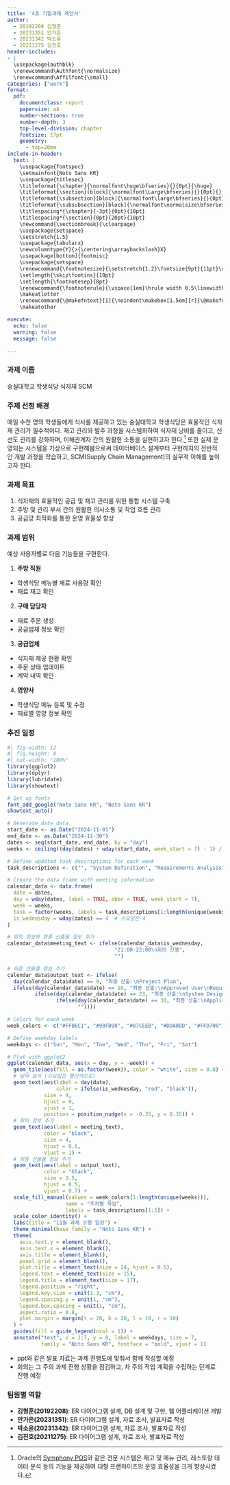 ```yaml
---
title: '4조 기말과제 제안서'
author: 
  - 20192208 김형훈
  - 20231351 안가은
  - 20231342 박소윤
  - 20211275 김진호
header-includes:
- |
  \usepackage{authblk}
  \renewcommand\Authfont{\normalsize}
  \renewcommand\Affilfont{\small}
categories: ["work"]
format: 
  pdf:
    documentclass: report
    papersize: a4
    number-sections: true
    number-depth: 3
    top-level-division: chapter
    fontsize: 17pt
    geometry:
      - top=20mm
include-in-header: 
  text: |
    \usepackage{fontspec}
    \setmainfont{Noto Sans KR}
    \usepackage{titlesec}
    \titleformat{\chapter}{\normalfont\huge\bfseries}{}{0pt}{\huge}
    \titleformat{\section}[block]{\normalfont\Large\bfseries}{}{0pt}{}
    \titleformat{\subsection}[block]{\normalfont\large\bfseries}{}{0pt}{}
    \titleformat{\subsubsection}[block]{\normalfont\normalsize\bfseries}{}{0pt}{}
    \titlespacing*{\chapter}{-3pt}{0pt}{10pt}
    \titlespacing*{\section}{0pt}{20pt}{10pt}
    \newcommand{\sectionbreak}{\clearpage}
    \usepackage{setspace}
    \setstretch{1.5}
    \usepackage{tabularx}
    \newcolumntype{Y}{>{\centering\arraybackslash}X}
    \usepackage[bottom]{footmisc}
    \usepackage{setspace}
    \renewcommand{\footnotesize}{\setstretch{1.2}\fontsize{9pt}{11pt}\selectfont}
    \setlength{\skip\footins}{10pt}
    \setlength{\footnotesep}{8pt}
    \renewcommand{\footnoterule}{\vspace{1em}\hrule width 0.5\linewidth\vspace{1em}}
    \makeatletter
    \renewcommand{\@makefntext}[1]{\noindent\makebox[1.5em][r]{\@makefnmark}\hspace{0.5em}#1}
    \makeatother

execute:
  echo: false
  warning: false
  message: false

---
```


### 과제 이름

숭실대학교 학생식당 식자재 SCM

### 주제 선정 배경

매일 수천 명의 학생들에게 식사를 제공하고 있는 숭실대학교 학생식당은 효율적인 식자재 관리가 필수적이다. 재고 관리와 발주 과정을 시스템화하여 식자재 낭비를 줄이고, 신선도 관리를 강화하며, 이해관계자 간의 원활한 소통을 실현하고자 한다.[^1] 또한 실제 운영되는 시스템을 가상으로 구현해봄으로써 데이터베이스 설계부터 구현까지의 전반적인 개발 과정을 학습하고, SCM(Supply Chain Management)의 실무적 이해를 높이고자 한다.

[^1]: Oracle의 [Symphony POS](https://www.oracle.com/kr/food-beverage/restaurant-pos-systems/restaurant-inventory-management-software/?er=228062#cost-reports)와 같은 전문 시스템은 재고 및 메뉴 관리, 레스토랑 데이터 분석 등의 기능을 제공하여 대형 프랜차이즈의 운영 효율성을 크게 향상시켰다.

### 과제 목표

1. 식자재의 효율적인 공급 및 재고 관리를 위한 통합 시스템 구축
2. 주방 및 관리 부서 간의 원활한 의사소통 및 작업 흐름 관리
3. 공급망 최적화를 통한 운영 효율성 향상

### 과제 범위

예상 사용자별로 다음 기능들을 구현한다.

1. **주방 직원**
  - 학생식당 메뉴별 재료 사용량 확인
  - 재료 재고 확인
2. **구매 담당자**
  - 재료 주문 생성
  - 공급업체 정보 확인
3. **공급업체** 
  - 식자재 제공 현황 확인
  - 주문 상태 업데이트
  - 계약 내역 확인
4. **영양사**
  - 학생식당 메뉴 등록 및 수정
  - 재료별 영양 정보 확인

### 추진 일정

```r
#| fig-width: 12
#| fig-height: 8
#| out-width: "100%"
library(ggplot2)
library(dplyr)
library(lubridate)
library(showtext)

# Set up fonts
font_add_google("Noto Sans KR", "Noto Sans KR")
showtext_auto()

# Generate date data
start_date <- as.Date("2024-11-01")
end_date <- as.Date("2024-11-30")
dates <- seq(start_date, end_date, by = "day")
weeks <- ceiling((day(dates) + wday(start_date, week_start = 7) - 1) / 7)

# Define updated task descriptions for each week
task_descriptions <- c("", "System Definition", "Requirements Analysis", "Component Design", "Implementation")

# Create the data frame with meeting information
calendar_data <- data.frame(
  date = dates,
  day = wday(dates, label = TRUE, abbr = TRUE, week_start = 7),
  week = weeks,
  task = factor(weeks, labels = task_descriptions[1:length(unique(weeks))]),
  is_wednesday = wday(dates) == 4  # 수요일은 4
)

# 회의 정보와 최종 산출물 정보 추가
calendar_data$meeting_text <- ifelse(calendar_data$is_wednesday, 
                                   "21:00-22:00\n회의 진행", 
                                   "")

# 최종 산출물 정보 추가
calendar_data$output_text <- ifelse(
  day(calendar_data$date) == 9, "최종 산출:\nProject Plan",
  ifelse(day(calendar_data$date) == 16, "최종 산출:\nApproved User\nRequirements",
         ifelse(day(calendar_data$date) == 23, "최종 산출:\nSystem Design, \nSQL Script",
                ifelse(day(calendar_data$date) == 30, "최종 산출:\nApplication Code,\n발표 자료", 
                       ""))))

# Colors for each week
week_colors <- c("#FFB6C1", "#98FB98", "#87CEEB", "#DDA0DD", "#FFD700")

# Define weekday labels
weekdays <- c("Sun", "Mon", "Tue", "Wed", "Thu", "Fri", "Sat")

# Plot with ggplot2
ggplot(calendar_data, aes(x = day, y = -week)) +
  geom_tile(aes(fill = as.factor(week)), color = "white", size = 0.8) +
  # 날짜 표시 (수요일은 빨간색으로)
  geom_text(aes(label = day(date),
                color = ifelse(is_wednesday, "red", "black")),
            size = 4,
            hjust = 0,
            vjust = 1,
            position = position_nudge(x = -0.35, y = 0.35)) +
  # 회의 정보 추가
  geom_text(aes(label = meeting_text),
            color = "black",
            size = 4,
            hjust = 0.5,
            vjust = 1) +
  # 최종 산출물 정보 추가
  geom_text(aes(label = output_text),
            color = "black",
            size = 3.5,
            hjust = 0.5,
            vjust = 0.7) +
  scale_fill_manual(values = week_colors[1:length(unique(weeks))], 
                   name = "주차별 작업", 
                   labels = task_descriptions[1:5]) +
  scale_color_identity() +
  labs(title = "11월 과제 수행 일정") +
  theme_minimal(base_family = "Noto Sans KR") +
  theme(
    axis.text.y = element_blank(),
    axis.text.x = element_blank(),
    axis.title = element_blank(),
    panel.grid = element_blank(),
    plot.title = element_text(size = 24, hjust = 0.5),
    legend.text = element_text(size = 15),
    legend.title = element_text(size = 17),
    legend.position = "right",
    legend.key.size = unit(1.3, "cm"),
    legend.spacing.y = unit(1, "cm"),
    legend.box.spacing = unit(1, "cm"),
    aspect.ratio = 0.8,
    plot.margin = margin(t = 20, b = 20, l = 10, r = 10)
  ) +
  guides(fill = guide_legend(ncol = 1)) +
  annotate("text", x = 1:7, y = 0, label = weekdays, size = 7,
           family = "Noto Sans KR", fontface = "bold", vjust = 1)
```

- ppt와 같은 발표 자료는 과제 진행도에 맞춰서 함께 작성할 예정
- 회의는 그 주의 과제 진행 상황을 점검하고, 차 주의 작업 계획을 수립하는 단계로 진행 예정

### 팀원별 역할

- **김형훈(20192208)**: ER 다이어그램 설계, DB 설계 및 구현, 웹 어플리케이션 개발
- **안가은(20231351)**: ER 다이어그램 설계, 자료 조사, 발표자료 작성
- **박소윤(20231342)**: ER 다이어그램 설계, 자료 조사, 발표자료 작성
- **김진호(20211275)**: ER 다이어그램 설계, 자료 조사, 발표자료 작성
